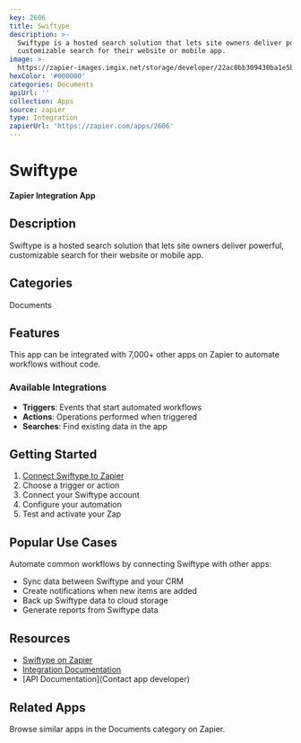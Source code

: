 ```yaml
---
key: 2606
title: Swiftype
description: >-
  Swiftype is a hosted search solution that lets site owners deliver powerful,
  customizable search for their website or mobile app.
image: >-
  https://zapier-images.imgix.net/storage/developer/22ac0bb309430ba1e5be20a3aae02a02.png?auto=format%2Ccompress&ixlib=python-3.0.0&q=50
hexColor: '#000000'
categories: Documents
apiUrl: ''
collection: Apps
source: zapier
type: Integration
zapierUrl: 'https://zapier.com/apps/2606'
---
```

# Swiftype

**Zapier Integration App**

## Description

Swiftype is a hosted search solution that lets site owners deliver powerful, customizable search for their website or mobile app.

## Categories

Documents

## Features

This app can be integrated with 7,000+ other apps on Zapier to automate workflows without code.

### Available Integrations

- **Triggers**: Events that start automated workflows
- **Actions**: Operations performed when triggered
- **Searches**: Find existing data in the app

## Getting Started

1. [Connect Swiftype to Zapier](https://zapier.com/apps/2606)
2. Choose a trigger or action
3. Connect your Swiftype account
4. Configure your automation
5. Test and activate your Zap

## Popular Use Cases

Automate common workflows by connecting Swiftype with other apps:

- Sync data between Swiftype and your CRM
- Create notifications when new items are added
- Back up Swiftype data to cloud storage
- Generate reports from Swiftype data

## Resources

- [Swiftype on Zapier](https://zapier.com/apps/2606)
- [Integration Documentation](https://zapier.com/apps/2606/integrations)
- [API Documentation](Contact app developer)

## Related Apps

Browse similar apps in the Documents category on Zapier.

